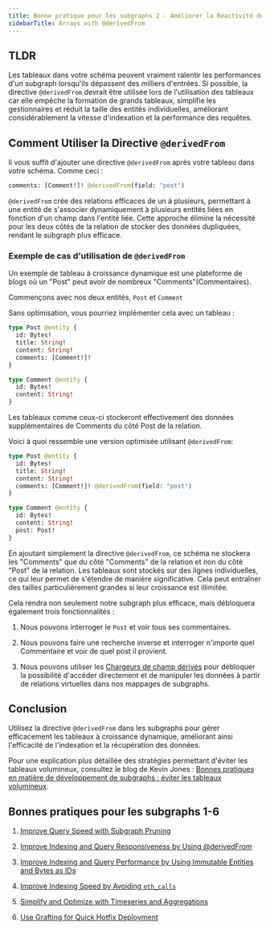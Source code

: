 ```yaml
---
title: Bonne pratique pour les subgraphs 2 - Améliorer la Réactivité de l'Indexation et des Requêtes en Utilisant @derivedFrom
sidebarTitle: Arrays with @derivedFrom
---
```


## TLDR

Les tableaux dans votre schéma peuvent vraiment ralentir les performances d'un subgraph lorsqu'ils dépassent des milliers d'entrées. Si possible, la directive `@derivedFrom` devrait être utilisée lors de l'utilisation des tableaux car elle empêche la formation de grands tableaux, simplifie les gestionnaires et réduit la taille des entités individuelles, améliorant considérablement la vitesse d'indexation et la performance des requêtes.

## Comment Utiliser la Directive `@derivedFrom`

Il vous suffit d'ajouter une directive `@derivedFrom` après votre tableau dans votre schéma. Comme ceci :

```graphql
comments: [Comment!]! @derivedFrom(field: "post")
```

`@derivedFrom` crée des relations efficaces de un à plusieurs, permettant à une entité de s'associer dynamiquement à plusieurs entités liées en fonction d'un champ dans l'entité liée. Cette approche élimine la nécessité pour les deux côtés de la relation de stocker des données dupliquées, rendant le subgraph plus efficace.

### Exemple de cas d'utilisation de `@derivedFrom`

Un exemple de tableau à croissance dynamique est une plateforme de blogs où un "Post" peut avoir de nombreux "Comments"(Commentaires).

Commençons avec nos deux entités, `Post` et `Comment`

Sans optimisation, vous pourriez implémenter cela avec un tableau :

```graphql
type Post @entity {
  id: Bytes!
  title: String!
  content: String!
  comments: [Comment!]!
}

type Comment @entity {
  id: Bytes!
  content: String!
}
```

Les tableaux comme ceux-ci stockeront effectivement des données supplémentaires de Comments du côté Post de la relation.

Voici à quoi ressemble une version optimisée utilisant `@derivedFrom`:

```graphql
type Post @entity {
  id: Bytes!
  title: String!
  content: String!
  comments: [Comment!]! @derivedFrom(field: "post")
}

type Comment @entity {
  id: Bytes!
  content: String!
  post: Post!
}
```

En ajoutant simplement la directive `@derivedFrom`, ce schéma ne stockera les "Comments" que du côté "Comments" de la relation et non du côté "Post" de la relation. Les tableaux sont stockés sur des lignes individuelles, ce qui leur permet de s'étendre de manière significative. Cela peut entraîner des tailles particulièrement grandes si leur croissance est illimitée.

Cela rendra non seulement notre subgraph plus efficace, mais débloquera également trois fonctionnalités :

1. Nous pouvons interroger le `Post` et voir tous ses commentaires.

2. Nous pouvons faire une recherche inverse et interroger n'importe quel Commentaire et voir de quel post il provient.

3. Nous pouvons utiliser les [Chargeurs de champ dérivés](/subgraphs/developing/creating/graph-ts/api/#looking-up-derived-entities) pour débloquer la possibilité d'accéder directement et de manipuler les données à partir de relations virtuelles dans nos mappages de subgraphs.

## Conclusion

Utilisez la directive `@derivedFrom` dans les subgraphs pour gérer efficacement les tableaux à croissance dynamique, améliorant ainsi l'efficacité de l'indexation et la récupération des données.

Pour une explication plus détaillée des stratégies permettant d'éviter les tableaux volumineux, consultez le blog de Kevin Jones : [Bonnes pratiques en matière de développement de subgraphs : éviter les tableaux volumineux](https://thegraph.com/blog/improve-subgraph-performance-avoiding-large-arrays/).

## Bonnes pratiques pour les subgraphs 1-6

1. [Improve Query Speed with Subgraph Pruning](/subgraphs/best-practices/pruning/)

2. [Improve Indexing and Query Responsiveness by Using @derivedFrom](/subgraphs/best-practices/derivedfrom/)

3. [Improve Indexing and Query Performance by Using Immutable Entities and Bytes as IDs](/subgraphs/best-practices/immutable-entities-bytes-as-ids/)

4. [Improve Indexing Speed by Avoiding `eth_calls`](/subgraphs/best-practices/avoid-eth-calls/)

5. [Simplify and Optimize with Timeseries and Aggregations](/subgraphs/best-practices/timeseries/)

6. [Use Grafting for Quick Hotfix Deployment](/subgraphs/best-practices/grafting-hotfix/)
